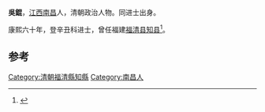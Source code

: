 '''吳錕'''，[[江西|江西]][[南昌|南昌]]人，清朝政治人物。同进士出身。

康熙六十年，登辛丑科进士，曾任福建[[福清县|福清县]][[知县|知县]]<ref>{{cite news|title=福清市志  第四节　明代县衙|url=http://www.fzdqw.com/ShowText.asp?ToBook=1100&index=1135|accessdate=2013-08-11|newspaper=福州地情网|deadurl=yes|archiveurl=https://web.archive.org/web/20150528034308/http://www.fzdqw.com/ShowText.asp?ToBook=1100&index=1135|archivedate=2015-05-28}}</ref>。

==参考==
{{reflist}}
{{清朝人物小作品}}
{{康熙六十年辛丑科殿試金榜}}
{{DEFAULTSORT:Wu吳}}
[[Category:清朝福清縣知縣|Category:清朝福清縣知縣]]
[[Category:南昌人|Category:南昌人]]